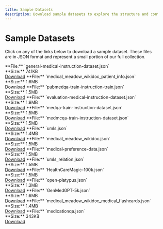 ```yaml
---
title: Sample Datasets
description: Download sample datasets to explore the structure and content of our premium medical data.
---
```


# Sample Datasets

Click on any of the links below to download a sample dataset. These files are in JSON format and represent a small portion of our full collection.

<AccordionGroup>
  <Accordion title="General Medical Instruction Dataset">
    **File:** `general-medical-instruction-dataset.json`
    <br/>
    **Size:** 741KB
    <br/>
    <a href="/sample-datasets/general-medical-instruction-dataset.json" download>Download</a>
  </Accordion>
  <Accordion title="Medical Meadow Wikidoc Patient Info">
    **File:** `medical_meadow_wikidoc_patient_info.json`
    <br/>
    **Size:** 1.6MB
    <br/>
    <a href="/sample-datasets/medical_meadow_wikidoc_patient_info.json" download>Download</a>
  </Accordion>
  <Accordion title="PubMedQA Train Instruction">
    **File:** `pubmedqa-train-instruction-train.json`
    <br/>
    **Size:** 1.5MB
    <br/>
    <a href="/sample-datasets/pubmedqa-train-instruction-train.json" download>Download</a>
  </Accordion>
  <Accordion title="Evaluation Medical Instruction Dataset">
    **File:** `evaluation-medical-instruction-dataset.json`
    <br/>
    **Size:** 1.9MB
    <br/>
    <a href="/sample-datasets/evaluation-medical-instruction-dataset.json" download>Download</a>
  </Accordion>
  <Accordion title="MedQA Train Instruction Dataset">
    **File:** `medqa-train-instruction-dataset.json`
    <br/>
    **Size:** 1.5MB
    <br/>
    <a href="/sample-datasets/medqa-train-instruction-dataset.json" download>Download</a>
  </Accordion>
  <Accordion title="MedMCQA Train Instruction Dataset">
    **File:** `medmcqa-train-instruction-dataset.json`
    <br/>
    **Size:** 1.5MB
    <br/>
    <a href="/sample-datasets/medmcqa-train-instruction-dataset.json" download>Download</a>
  </Accordion>
  <Accordion title="UMLS">
    **File:** `umls.json`
    <br/>
    **Size:** 1.4MB
    <br/>
    <a href="/sample-datasets/umls.json" download>Download</a>
  </Accordion>
  <Accordion title="Medical Meadow Wikidoc">
    **File:** `medical_meadow_wikidoc.json`
    <br/>
    **Size:** 1.5MB
    <br/>
    <a href="/sample-datasets/medical_meadow_wikidoc.json" download>Download</a>
  </Accordion>
  <Accordion title="Medical Preference Data">
    **File:** `medical-preference-data.json`
    <br/>
    **Size:** 1.5MB
    <br/>
    <a href="/sample-datasets/medical-preference-data.json" download>Download</a>
  </Accordion>
  <Accordion title="UMLS Relation">
    **File:** `umls_relation.json`
    <br/>
    **Size:** 1.5MB
    <br/>
    <a href="/sample-datasets/umls_relation.json" download>Download</a>
  </Accordion>
  <Accordion title="HealthCareMagic-100k">
    **File:** `HealthCareMagic-100k.json`
    <br/>
    **Size:** 1.5MB
    <br/>
    <a href="/sample-datasets/HealthCareMagic-100k.json" download>Download</a>
  </Accordion>
  <Accordion title="Open Platypus">
    **File:** `open-platypus.json`
    <br/>
    **Size:** 1.3MB
    <br/>
    <a href="/sample-datasets/open-platypus.json" download>Download</a>
  </Accordion>
  <Accordion title="GenMedGPT-5k">
    **File:** `GenMedGPT-5k.json`
    <br/>
    **Size:** 1.6MB
    <br/>
    <a href="/sample-datasets/GenMedGPT-5k.json" download>Download</a>
  </Accordion>
  <Accordion title="Medical Meadow Wikidoc Medical Flashcards">
    **File:** `medical_meadow_wikidoc_medical_flashcards.json`
    <br/>
    **Size:** 1.4MB
    <br/>
    <a href="/sample-datasets/medical_meadow_wikidoc_medical_flashcards.json" download>Download</a>
  </Accordion>
  <Accordion title="MedicationQA">
    **File:** `medicationqa.json`
    <br/>
    **Size:** 343KB
    <br/>
    <a href="/sample-datasets/medicationqa.json" download>Download</a>
  </Accordion>
</AccordionGroup> 